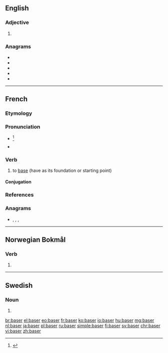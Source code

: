 {{also|Başer}}
==English==

===Adjective===
{{head|en|adjective comparative form}}

# {{en-comparative of|base}}

===Anagrams===
* {{l|en|bares}}
* {{l|en|barse}}
* {{l|en|bears}}
* {{l|en|saber}}
* {{l|en|sabre}}

----

==French==

===Etymology===
{{suffix|base|er|lang=fr}}

===Pronunciation===
* {{fr-IPA|bâser}}<ref>{{R:TLFi}}</ref>
* {{audio|Fr-baser.ogg|Audio|lang=fr}}

===Verb===
{{fr-verb}}

# to [[base]] (have as its foundation or starting point)

====Conjugation====
{{fr-conj-auto|pron=bâser}}

===References===
<references/>

===Anagrams===
* {{l|fr|brase}}, {{l|fr|brasé}}, {{l|fr|sabre}}, {{l|fr|sabré}}

----

==Norwegian Bokmål==

===Verb===
{{head|nb|verb form}}

# {{form of|imperative|basere|lang=nb}}

----

==Swedish==

===Noun===
{{head|sv|noun form}}

# {{sv-noun-form-indef-pl|bas}}

[[br:baser]]
[[el:baser]]
[[eo:baser]]
[[fr:baser]]
[[ko:baser]]
[[io:baser]]
[[hu:baser]]
[[mg:baser]]
[[nl:baser]]
[[ja:baser]]
[[pl:baser]]
[[ru:baser]]
[[simple:baser]]
[[fi:baser]]
[[sv:baser]]
[[chr:baser]]
[[vi:baser]]
[[zh:baser]]